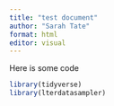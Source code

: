 ```yaml
---
title: "test document"
author: "Sarah Tate"
format: html
editor: visual
---
```


Here is some code

```r
library(tidyverse)
library(lterdatasampler)
```

